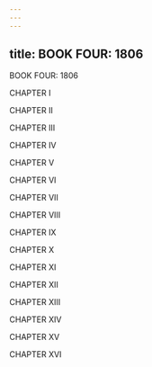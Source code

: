 ```yaml
---
---
---
```

title: BOOK FOUR: 1806
---




BOOK FOUR: 1806

CHAPTER I

CHAPTER II

CHAPTER III

CHAPTER IV

CHAPTER V

CHAPTER VI

CHAPTER VII

CHAPTER VIII

CHAPTER IX

CHAPTER X

CHAPTER XI

CHAPTER XII

CHAPTER XIII

CHAPTER XIV

CHAPTER XV

CHAPTER XVI


